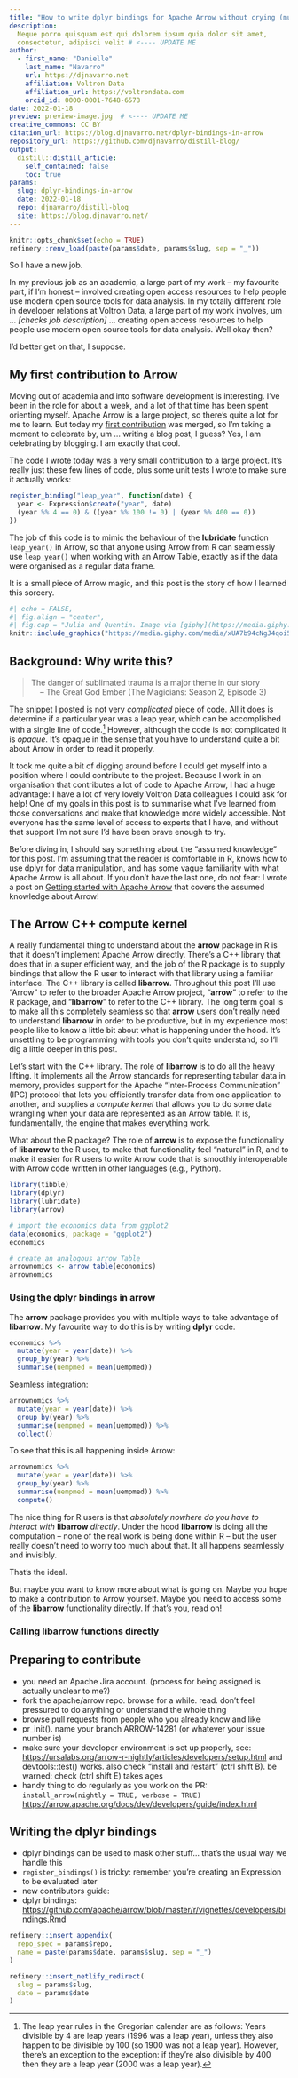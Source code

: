 ```yaml
---
title: "How to write dplyr bindings for Apache Arrow without crying (much)"
description:
  Neque porro quisquam est qui dolorem ipsum quia dolor sit amet, 
  consectetur, adipisci velit # <---- UPDATE ME
author:
  - first_name: "Danielle"
    last_name: "Navarro"
    url: https://djnavarro.net
    affiliation: Voltron Data
    affiliation_url: https://voltrondata.com
    orcid_id: 0000-0001-7648-6578
date: 2022-01-18
preview: preview-image.jpg  # <---- UPDATE ME 
creative_commons: CC BY
citation_url: https://blog.djnavarro.net/dplyr-bindings-in-arrow 
repository_url: https://github.com/djnavarro/distill-blog/
output:
  distill::distill_article:
    self_contained: false
    toc: true
params:
  slug: dplyr-bindings-in-arrow
  date: 2022-01-18
  repo: djnavarro/distill-blog
  site: https://blog.djnavarro.net/
---
```


<!----

checklist:
  - check the "update me" messages in YAML above
  - initialise the _renv folder with refinery::renv_new("name of post folder")
  - populate the lockfile with refinery::renv_snapshot("name of post folder")
  - update the _renv folder from snapshot with refinery::restore("name of post folder")

---->


<!--------------- setup post ----------------->

```r
knitr::opts_chunk$set(echo = TRUE)
refinery::renv_load(paste(params$date, params$slug, sep = "_"))
```


<!--------------- post ----------------->

So I have a new job. 

In my previous job as an academic, a large part of my work -- my favourite part, if I'm honest -- involved creating open access resources to help people use modern open source tools for data analysis. In my totally different role in developer relations at Voltron Data, a large part of my work involves, um ... *[checks job description]* ... creating open access resources to help people use modern open source tools for data analysis. Well okay then? 

I'd better get on that, I suppose.

## My first contribution to Arrow

Moving out of academia and into software development is interesting. I've been in the role for about a week, and a lot of that time has been spent orienting myself. Apache Arrow is a large project, so there's quite a lot for me to learn. But today my [first contribution](https://github.com/apache/arrow/pull/12173/) was merged, so I'm taking a moment to celebrate by, um ... writing a blog post, I guess? Yes, I am celebrating by blogging. I am exactly that cool. 

The code I wrote today was a very small contribution to a large project. It's really just these few lines of code, plus some unit tests I wrote to make sure it actually works: 

```r
register_binding("leap_year", function(date) {
  year <- Expression$create("year", date)
  (year %% 4 == 0) & ((year %% 100 != 0) | (year %% 400 == 0))
})
```

The job of this code is to mimic the behaviour of  the **lubridate** function `leap_year()` in Arrow, so that anyone using Arrow from R can seamlessly use `leap_year()` when working with an Arrow Table, exactly as if the data were organised as a regular data frame. 

It is a small piece of Arrow magic, and this post is the story of how I learned this sorcery.

```r
#| echo = FALSE,
#| fig.align = "center",
#| fig.cap = "Julia and Quentin. Image via [giphy](https://media.giphy.com/media/xUA7b94cNgJ4qoi532/giphy-downsized-large.gif), copyright [syfy](https://www.syfy.com)"
knitr::include_graphics("https://media.giphy.com/media/xUA7b94cNgJ4qoi532/giphy-downsized-large.gif")
```


## Background: Why write this?

> The danger of sublimated trauma is a major theme in our story <br>
> &nbsp; &nbsp; -- The Great God Ember (The Magicians: Season 2, Episode 3)

The snippet I posted is not very *complicated* piece of code. All it does is determine if a particular year was a leap year, which can be accomplished with a single line of code.^[The leap year rules in the Gregorian calendar are as follows: Years divisible by 4 are leap years (1996 was a leap year), unless they also happen to be divisible by 100 (so 1900 was not a leap year). However, there's an exception to the exception: if they're also divisible by 400 then they are a leap year (2000 was a leap year).] However, although the code is not complicated it is *opaque*. It's opaque in the sense that you have to understand quite a bit about Arrow in order to read it properly. 

It took me quite a bit of digging around before I could get myself into a position where I could contribute to the project. Because I work in an organisation that contributes a lot of code to Apache Arrow, I had a huge advantage: I have a lot of very lovely Voltron Data colleagues I could ask for help! One of my goals in this post is to summarise what I've learned from those conversations and make that knowledge more widely accessible. Not everyone has the same level of access to experts that I have, and without that support I'm not sure I'd have been brave enough to try. 

Before diving in, I should say something about the "assumed knowledge" for this post. I'm assuming that the reader is comfortable in R, knows how to use dplyr for data manipulation, and has some vague familiarity with what Apache Arrow is all about. If you don't have the last one, do not fear: I wrote a post on [Getting started with Apache Arrow](/starting-apache-arrow-in-r) that covers the assumed knowledge about Arrow! 


## The Arrow C++ compute kernel

A really fundamental thing to understand about the **arrow** package in R is that it doesn't implement Apache Arrow directly. There's a C++ library that does that in a super efficient way, and the job of the R package is to supply bindings that allow the R user to interact with that library using a familiar interface. The C++ library is called **libarrow**. Throughout this post I'll use "Arrow" to refer to the broader Apache Arrow project, "**arrow**" to refer to the R package, and "**libarrow**" to refer to the C++ library. The long term goal is to make all this completely seamless so that **arrow** users don't really need to understand **libarrow** in order to be productive, but in my experience most people like to know a little bit about what is happening under the hood. It's unsettling to be programming with tools you don't quite understand, so I'll dig a little deeper in this post. 

Let's start with the C++ library. The role of **libarrow** is to do all the heavy lifting. It implements all the Arrow standards for representing tabular data in memory, provides support for the Apache "Inter-Process Communication" (IPC) protocol that lets you efficiently transfer data from one application to another, and supplies a *compute kernel* that allows you to do some data wrangling when your data are represented as an Arrow table. It is, fundamentally, the engine that makes everything work.

What about the R package? The role of **arrow** is to expose the functionality of **libarrow** to the R user, to make that functionality feel "natural" in R, and to make it easier for R users to write Arrow code that is smoothly interoperable with Arrow code written in other languages (e.g., Python). 

```r
library(tibble)
library(dplyr)
library(lubridate)
library(arrow)

# import the economics data from ggplot2
data(economics, package = "ggplot2")
economics

# create an analogous arrow Table
arrownomics <- arrow_table(economics)
arrownomics
```




### Using the **dplyr** bindings in **arrow** 

The **arrow** package provides you with multiple ways to take advantage of **libarrow**. My favourite way to do this is by writing **dplyr** code. 

```r
economics %>% 
  mutate(year = year(date)) %>% 
  group_by(year) %>% 
  summarise(uempmed = mean(uempmed))
```

Seamless integration:

```r
arrownomics %>% 
  mutate(year = year(date)) %>% 
  group_by(year) %>% 
  summarise(uempmed = mean(uempmed)) %>% 
  collect()
```

To see that this is all happening inside Arrow:

```r
arrownomics %>% 
  mutate(year = year(date)) %>% 
  group_by(year) %>% 
  summarise(uempmed = mean(uempmed)) %>% 
  compute()
```

The nice thing for R users is that *absolutely nowhere do you have to interact with* **libarrow** *directly*. Under the hood **libarrow** is doing all the computation -- none of the real work is being done within R -- but the user really doesn't need to worry too much about that. It all happens seamlessly and invisibly. 

That's the ideal.

But maybe you want to know more about what is going on. Maybe you hope to make a contribution to Arrow yourself. Maybe you need to access some of the **libarrow** functionality directly. If that's you, read on!


### Calling **libarrow** functions directly



## Preparing to contribute

- you need an Apache Jira account. (process for being assigned is actually unclear to me?)
- fork the apache/arrow repo. browse for a while. read. don’t feel pressured to do anything or understand the whole thing
- browse pull requests from people who you already know and like
- pr_init(). name your branch ARROW-14281 (or whatever your issue number is)
- make sure your developer environment is set up properly, see: [https://ursalabs.org/arrow-r-nightly/articles/developers/setup.html](https://ursalabs.org/arrow-r-nightly/articles/developers/setup.html) and devtools::test() works. also check “install and restart” (ctrl shift B). be warned: check (ctrl shift E) takes ages
- handy thing to do regularly as you work on the PR: `install_arrow(nightly = TRUE, verbose = TRUE)`
[https://arrow.apache.org/docs/dev/developers/guide/index.html](https://arrow.apache.org/docs/dev/developers/guide/index.html)

## Writing the dplyr bindings

- dplyr bindings can be used to mask other stuff... that’s the usual way we handle this
- `register_bindings()` is tricky: remember you’re creating an Expression to be evaluated later
- new contributors guide: 
- dplyr bindings: [https://github.com/apache/arrow/blob/master/r/vignettes/developers/bindings.Rmd](https://github.com/apache/arrow/blob/master/r/vignettes/developers/bindings.Rmd)

<!--------------- appendices ----------------->

```r
refinery::insert_appendix(
  repo_spec = params$repo, 
  name = paste(params$date, params$slug, sep = "_")
)
```


<!--------------- miscellanea ----------------->

```r
refinery::insert_netlify_redirect(
  slug = params$slug, 
  date = params$date
)
```




